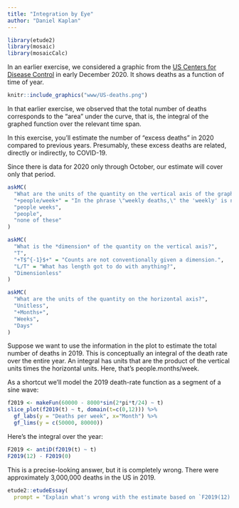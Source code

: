 ```yaml
---
title: "Integration by Eye"
author: "Daniel Kaplan"
---
```


```r
library(etude2)
library(mosaic)
library(mosaicCalc)
```

In an earlier exercise, we considered a graphic from the [US Centers for Disease Control](https://www.cdc.gov/nchs/nvss/vsrr/covid19/excess_deaths.htm) in early December 2020. It shows deaths as a function of time of year.

```r
knitr::include_graphics("www/US-deaths.png")
```

In that earlier exercise, we observed that the total number of deaths corresponds to the "area" under the curve, that is, the integral of the graphed function over the relevant time span.

In this exercise, you'll estimate the number of "excess deaths" in 2020 compared to previous years. Presumably, these excess deaths are related, directly or indirectly, to COVID-19.

Since there is data for 2020 only through October, our estimate will cover only that period.





```r
askMC(
  "What are the units of the quantity on the vertical axis of the graph?",
  "+people/week+" = "In the phrase \"weekly deaths,\" the 'weekly' is not an adjective (as might be the case in, say, \"traffic deaths,\" but a description of the time interval over which the count was made.",
  "people weeks",
  "people", 
  "none of these"
)
```




```r
askMC(
  "What is the *dimension* of the quantity on the vertical axis?",
  "T",
  "+T$^{-1}$+" = "Counts are not conventionally given a dimension.",
  "L/T" = "What has length got to do with anything?",
  "Dimensionless"
)
```

```r
askMC(
  "What are the units of the quantity on the horizontal axis?",
  "Unitless",
  "+Months+",
  "Weeks",
  "Days"
)
```

Suppose we want to use the information in the plot to estimate the total number of deaths in 2019. This is conceptually an integral of the death rate over the entire year. An integral has units that are the product of the vertical units times the horizontal units. Here, that's people.months/week.

As a shortcut we'll model the 2019 death-rate function as a segment of a sine wave:
 
```r
f2019 <- makeFun(60000 - 8000*sin(2*pi*t/24) ~ t)
slice_plot(f2019(t) ~ t, domain(t=c(0,12))) %>%
  gf_labs(y = "Deaths per week", x="Month") %>%
  gf_lims(y = c(50000, 80000))
```

Here's the integral over the year:

```r
F2019 <- antiD(f2019(t) ~ t)
F2019(12) - F2019(0)
```
This is a precise-looking answer, but it is completely wrong. There were approximately 3,000,000 deaths in the US in 2019.


```r
etude2::etudeEssay(
  prompt = "Explain what's wrong with the estimate based on `F2019(12) - F2019(0)` and how you can easily fix it. (Hint: What are the units of `F2019()`?)")
```

